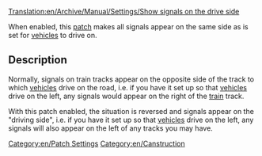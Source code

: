 [[Translation:en/Archive/Manual/Settings/Show signals on the drive side]]
[[Category:en/Patch Settings]]
[[Category:en/Canstruction]]

When enabled, this [[en/Community/Patches/Patches|patch]] makes all signals appear on the same side as is set for [[en/Manual/Vehicles|vehicles]] to drive on.

== Description ==

Normally, signals on train tracks appear on the opposite side of the track to which [[en/Manual/Vehicles|vehicles]] drive on the road, i.e. if you have it set up so that [[en/Manual/Vehicles|vehicles]] drive on the left, any signals would appear on the right of the [[en/Manual/Trains|train]] track.

With this patch enabled, the situation is reversed and signals appear on the "driving side", i.e.  if you have it set up so that [[en/Manual/Vehicles|vehicles]] drive on the left, any signals will also appear on the left of any tracks you may have.